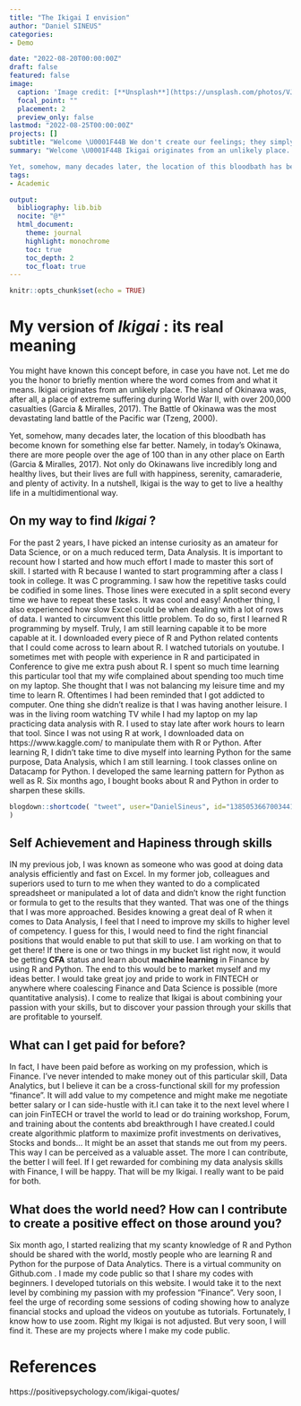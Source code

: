```yaml
---
title: "The Ikigai I envision"
author: "Daniel SINEUS"
categories:
- Demo

date: "2022-08-20T00:00:00Z"
draft: false
featured: false
image:
  caption: 'Image credit: [**Unsplash**](https://unsplash.com/photos/VJX5imdELxo)'
  focal_point: ""
  placement: 2
  preview_only: false
lastmod: "2022-08-25T00:00:00Z"
projects: []
subtitle: "Welcome \U0001F44B We don't create our feelings; they simply come to us, and we have to accept them. The trick is, to welcome them- **hector Garcia Puigcerver**"
summary: "Welcome \U0001F44B Ikigai originates from an unlikely place. The island of Okinawa was, after all, a place of extreme suffering during World War II, with over 200,000 casualties (Garcia & Miralles, 2017). The Battle of Okinawa was the most devastating land battle of the Pacific war (Tzeng, 2000).

Yet, somehow, many decades later, the location of this bloodbath has become known for something else far better. Namely, in today’s Okinawa, there are more people over the age of 100 than in any other place on Earth (Garcia & Miralles, 2017). Not only do Okinawans live incredibly long and healthy lives, but their lives are replete with happiness, serenity, camaraderie, and plenty of activity"
tags:
- Academic

output:
  bibliography: lib.bib
  nocite: "@*"
  html_document:
    theme: journal
    highlight: monochrome
    toc: true
    toc_depth: 2
    toc_float: true
---
```


```r
knitr::opts_chunk$set(echo = TRUE)
```


# My version of ***Ikigai*** : its real meaning

You might have known this concept before, in case you have not. Let me do you the honor to briefly mention where the word comes from and what it means. Ikigai originates from an unlikely place. The island of Okinawa was, after all, a place of extreme suffering during World War II, with over 200,000 casualties (Garcia & Miralles, 2017). The Battle of Okinawa was the most devastating land battle of the Pacific war (Tzeng, 2000).

Yet, somehow, many decades later, the location of this bloodbath has become known for something else far better. Namely, in today’s Okinawa, there are more people over the age of 100 than in any other place on Earth (Garcia & Miralles, 2017). Not only do Okinawans live incredibly long and healthy lives, but their lives are full with happiness, serenity, camaraderie, and plenty of activity. In a nutshell, Ikigai is the way to get to live a healthy life in a multidimentional way.

## On my way to find ***Ikigai*** ?
For the past 2 years, I have picked an intense curiosity as an amateur for Data Science, or on a much reduced term, Data Analysis. It is important to recount how I started and how much effort I made to master this sort of skill. I started with R because I wanted to start programming after a class I took in college. It was C programming. I saw how the repetitive tasks could be codified in some lines. Those lines were executed in a split second every time we have to repeat these tasks. It was cool and easy! Another thing, I also experienced how slow Excel could be when dealing with a lot of rows of data. I wanted to circumvent this little problem.
To do so, first I learned R programming by myself. Truly, I am still learning capable it to be more capable at it. I downloaded every piece of R and Python related contents that I could come across to learn about R. I watched tutorials on youtube. I sometimes met with people with experience in R and participated in Conference to give me extra push about R. I spent so much time learning this particular tool that my wife complained about spending too much time on my laptop. She thought that I was not balancing my leisure time and my time to learn R. Oftentimes I had been reminded that I got addicted to computer. One thing she didn’t realize is that I was having another leisure. I was in the living room watching TV while I had my laptop on my lap practicing data analysis with R. I used to stay late after work hours to learn that tool. Since I was not using R at work, I downloaded data on https://www.kaggle.com/ to manipulate them with R or Python. 
After learning R, I didn’t take time to dive myself into learning Python for the same purpose, Data Analysis, which I am still learning. I took classes online on Datacamp for Python. I developed the same learning pattern for Python as well as R. Six months ago, I bought books about R and Python in order to sharpen these skills. 


```r
blogdown::shortcode( "tweet", user="DanielSineus", id="1385053667003441163"
)
```


## Self Achievement and Hapiness through skills
IN my previous job, I was known as someone who was good at doing data analysis efficiently and fast on Excel. In my former job, colleagues and superiors used to turn to me when they wanted to do a complicated spreadsheet or manipulated a lot of data and didn’t know the right function or formula to get to the results that they wanted. That was one of the things that I was more approached. 
Besides knowing a great deal of R when it comes to Data Analysis, I feel that I need to improve my skills to higher level of competency. I guess for this, I would need to find the right financial positions that would enable to put that skill to use. I am working on that to get there! If there is one or two things in my bucket list right now, it would be getting **CFA** status and learn about **machine learning** in Finance by using R and Python. The end to this would be to market myself and my ideas better. I would take great joy and pride to work in FINTECH or anywhere where coalescing Finance and Data Science is possible (more quantitative analysis). I come to realize that Ikigai is about combining your passion with your skills, but to discover your passion through your skills that are profitable to yourself.

## What can I get paid for before?
In fact, I have been paid before as working on my profession, which is Finance. I’ve never intended to make money out of this particular skill, Data Analytics, but I believe it can be a cross-functional skill for my profession “finance”. It will add value to my competence and might make me negotiate better salary or I can side-hustle with it.I can take it to the next level where I can join FinTECH or travel the world to lead or do training workshop, Forum, and training about the contents abd breakthrough I have created.I could create algorithmic platform to maximize profit investments on derivatives, Stocks and bonds... It might be an asset that stands me out from my peers. This way I can be perceived as a valuable asset. The more I can contribute, the better I will feel. If I get rewarded for combining my data analysis skills with Finance, I will be happy. That will be my Ikigai. I really want to be paid for both. 

## What does the world need? How can I contribute to create a positive effect on those around you?

Six month ago, I started realizing that my scanty knowledge of R and Python should be shared with the world, mostly people who are learning R and Python for the purpose of Data Analytics. There is a virtual community on Github.com . I made my code public so that I share my codes with beginners. I developed tutorials on this website. I would take it to the next level by combining my passion with my profession “Finance”. Very soon, I feel the urge of recording some sessions of coding showing how to analyze financial stocks and upload the videos on youtube as tutorials. Fortunately, I know how to use zoom. Right my Ikigai is not adjusted. But very soon, I will find it. These are my projects where I make my code public.

# References

https://positivepsychology.com/ikigai-quotes/

